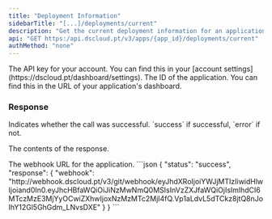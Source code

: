 ```yaml
---
title: "Deployment Information"
sidebarTitle: "[...]/deployments/current"
description: "Get the current deployment information for an application."
api: "GET https:/api.dscloud.pt/v3/apps/{app_id}/deployments/current"
authMethod: "none"
---
```


<ParamField header="Authorization" type="string" placeholder="API KEY" required>
  The API key for your account. You can find this in your [account settings](https://dscloud.pt/dashboard/settings).
</ParamField>

<ParamField path="app_id" type="string" placeholder="Application ID" required>
  The ID of the application. You can find this in the URL of your application's dashboard.
</ParamField>

### Response

<ResponseField name="status" type="string">
  Indicates whether the call was successful. `success` if successful, `error` if not.
</ResponseField>

<ResponseField name="response" type="object">

The contents of the response.

<Expandable title="Toggle object">

<ResponseField name="webhook" type="string">
  The webhook URL for the application.
</ResponseField>

</Expandable>

</ResponseField>


<ResponseExample>
```json
{
    "status": "success",
    "response": { 
        "webhook": "http://webhook.dscloud.pt/v3/git/webhook/eyJhdXRoIjoiYWJjMTIzIiwidHlwIjoiand0In0.eyJhcHBfaWQiOiJiNzMwNmQ0MSIsInVzZXJfaWQiOjIsImlhdCI6MTczMzE3MjYyOCwiZXhwIjoxNzMzMTc2MjI4fQ.Vp1aLdvL5dTCkz8jtQ8nJoIhY12Gl5GhGdm_LNvsDXE"
    }
}
```
</ResponseExample>